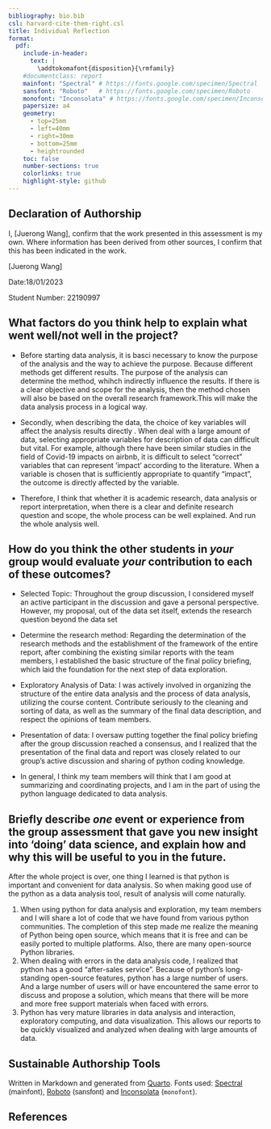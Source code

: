 ---
bibliography: bio.bib
csl: harvard-cite-them-right.csl
title: Individual Reflection
format: 
  pdf:
    include-in-header:
      text: |
        \addtokomafont{disposition}{\rmfamily}
    #documentclass: report
    mainfont: "Spectral" # https://fonts.google.com/specimen/Spectral
    sansfont: "Roboto"   # https://fonts.google.com/specimen/Roboto
    monofont: "Inconsolata" # https://fonts.google.com/specimen/Inconsolata
    papersize: a4
    geometry:
      - top=25mm
      - left=40mm
      - right=30mm
      - bottom=25mm
      - heightrounded
    toc: false
    number-sections: true
    colorlinks: true
    highlight-style: github
---

## Declaration of Authorship {.unnumbered .unlisted}

I, \[Juerong Wang\], confirm that the work presented in this assessment is my own. Where information has been derived from other sources, I confirm that this has been indicated in the work.

\[Juerong Wang\]

Date:18/01/2023

Student Number: 22190997

## What factors do you think help to explain what went well/not well in the project?

-   Before starting data analysis, it is basci necessary to know the purpose of the analysis and the way to achieve the purpose. Because different methods get different results. The purpose of the analysis can determine the method, whihch indirectly influence the results. If there is a clear objective and scope for the analysis, then the method chosen will also be based on the overall research framework.This will make the data analysis process in a logical way.

-   Secondly, when describing the data, the choice of key variables will affect the analysis results directly . When deal with a large amount of data, selecting appropriate variables for description of data can difficult but vital. For example, although there have been similar studies in the field of Covid-19 impacts on airbnb, it is difficult to select "correct" variables that can represent 'impact' according to the literature. When a variable is chosen that is sufficiently appropriate to quantify "impact", the outcome is directly affected by the variable.

-   Therefore, I think that whether it is academic research, data analysis or report interpretation, when there is a clear and definite research question and scope, the whole process can be well explained. And run the whole analysis well.

## How do you think the other students in *your* group would evaluate *your* contribution to each of these outcomes?

-   Selected Topic: Throughout the group discussion, I considered myself an active participant in the discussion and gave a personal perspective. However, my proposal, out of the data set itself, extends the research question beyond the data set

-   Determine the research method: Regarding the determination of the research methods and the establishment of the framework of the entire report, after combining the existing similar reports with the team members, I established the basic structure of the final policy briefing, which laid the foundation for the next step of data exploration.

-   Exploratory Analysis of Data: I was actively involved in organizing the structure of the entire data analysis and the process of data analysis, utilizing the course content. Contribute seriously to the cleaning and sorting of data, as well as the summary of the final data description, and respect the opinions of team members.

-   Presentation of data: I oversaw putting together the final policy briefing after the group discussion reached a consensus, and I realized that the presentation of the final data and report was closely related to our group's active discussion and sharing of python coding knowledge.

-   In general, I think my team members will think that I am good at summarizing and coordinating projects, and I am in the part of using the python language dedicated to data analysis.

## Briefly describe *one* event or experience from the group assessment that gave you new insight into 'doing' data science, and explain how and why this will be useful to you in the future.

After the whole project is over, one thing I learned is that python is important and convenient for data analysis. So when making good use of the python as a data analysis tool, result of analysis will come naturally.

1.  When using python for data analysis and exploration, my team members and I will share a lot of code that we have found from various python communities. The completion of this step made me realize the meaning of Python being open source, which means that it is free and can be easily ported to multiple platforms. Also, there are many open-source Python libraries.
2.  When dealing with errors in the data analysis code, I realized that python has a good "after-sales service". Because of python's long-standing open-source features, python has a large number of users. And a large number of users will or have encountered the same error to discuss and propose a solution, which means that there will be more and more free support materials when faced with errors.
3.  Python has very mature libraries in data analysis and interaction, exploratory computing, and data visualization. This allows our reports to be quickly visualized and analyzed when dealing with large amounts of data.

## Sustainable Authorship Tools

Written in Markdown and generated from [Quarto](https://quarto.org/). Fonts used: [Spectral](https://fonts.google.com/specimen/Spectral) (mainfont), [Roboto](https://fonts.google.com/specimen/Roboto) ([sansfont]{style="font-family:Sans-Serif;"}) and [Inconsolata](https://fonts.google.com/specimen/Inconsolata) (`monofont`).

## References
